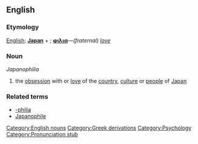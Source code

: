 ==English==
===Etymology===
[[English]]; '''[[Japan]]''' + {{Gr.}}; '''[[φιλια]]'''&mdash;''(fraternal) [[love]]''

===Noun===
''Japanophilia''

# the [[obsession]] with or [[love]] of the [[country]], [[culture]] or [[people]] of [[Japan]]

===Related terms===
* [[-philia]]
* [[Japanophile]]

[[Category:English nouns]]
[[Category:Greek derivations]]
[[Category:Psychology]]
[[Category:Pronunciation stub]]